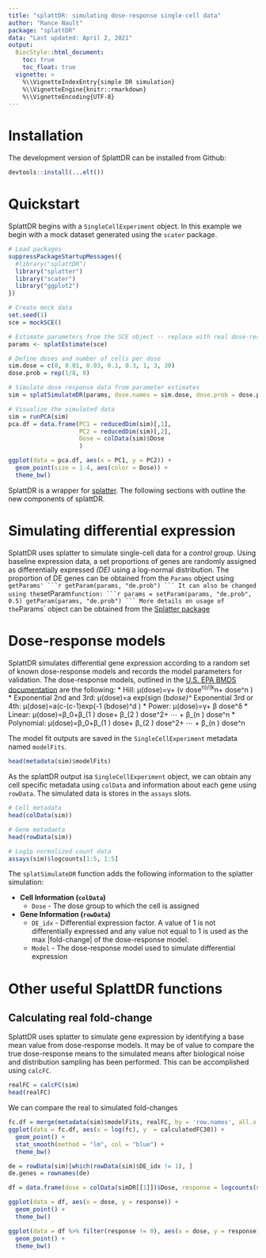 ```yaml
---
title: "splattDR: simulating dose-response single-cell data"
author: "Rance Nault"
package: "splattDR"
data: "Last updated: April 2, 2021"
output: 
  BiocStyle::html_document:
    toc: true
    toc_float: true
  vignette: >
    %\\VignetteIndexEntry{simple DR simulation}
    %\\VignetteEngine{knitr::rmarkdown}
    %\\VignetteEncoding{UTF-8}
---
```


# Installation
The development version of SplattDR can be installed from Github:
```r
devtools::install(...elt())
```

# Quickstart
SplattDR begins with a `SingleCellExperiment` object. In this example we begin with a mock dataset generated using the `scater` package.  

```r
# Load packages
suppressPackageStartupMessages({
  #library("splattDR")
  library("splatter")
  library("scater")
  library("ggplot2")
})

# Create mock data
set.seed(1)
sce = mockSCE()

# Estimate parameters from the SCE object -- replace with real dose-response
params <- splatEstimate(sce)

# Define doses and number of cells per dose
sim.dose = c(0, 0.01, 0.03, 0.1, 0.3, 1, 3, 30)
dose.prob = rep(1/8, 8)

# Simulate dose response data from parameter estimates
sim = splatSimulateDR(params, dose.names = sim.dose, dose.prob = dose.prob, verbose = FALSE)

# Visualize the simulated data
sim = runPCA(sim)
pca.df = data.frame(PC1 = reducedDim(sim)[,1], 
                    PC2 = reducedDim(sim)[,2],
                    Dose = colData(sim)$Dose
                    )

ggplot(data = pca.df, aes(x = PC1, y = PC2)) +
  geom_point(size = 1.4, aes(color = Dose)) +
  theme_bw()
```

SplattDR is a wrapper for [splatter](https://github.com/Oshlack/splatter). The following sections with outline the new components of splattDR.


# Simulating differential expression

SplattDR  uses splatter to simulate single-cell data for a _control_ group. Using baseline expression data, a set proportions of genes are randomly assigned as differentially expressed _(DE)_ using a log-normal distribution. The proportion of DE genes can be obtained from the `Params` object using `getParams'
```r
getParam(params, "de.prob")
```
It can also be changed using the `setParam` function:
```r
params = setParam(params, "de.prob", 0.5)
getParam(params, "de.prob")
```
More details on usage of the `Params` object can be obtained from the [Splatter package](https://github.com/Oshlack/splatter)

# Dose-response models

SplattDR simulates differential gene expression according to a random set of known dose-response models and records the model parameters for validation. The dose-response models, outlined in the [U.S. EPA BMDS documentation](https://www.epa.gov/bmds) are the following:
* Hill:   μ(dose)=γ+ (v dose^n)/(k^n+ dose^n )
* Exponential 2nd and 3rd:    μ(dose)=a exp⁡(sign (b*dose)^
* Exponential 3rd or 4th:     μ(dose)=a(c-(c-1)exp⁡(-1 (bdose)^d )
* Power:    μ(dose)=γ+ β dose^δ
* Linear:   μ(dose)=β_0+β_(1 ) dose+ β_(2 ) dose^2+ ⋯ + β_(n ) dose^n
* Polynomial:   μ(dose)=β_0+β_(1 ) dose+ β_(2 ) dose^2+ ⋯ + β_(n ) dose^n

The model fit outputs are saved in the `SingleCellExperiment` metadata named `modelFits`. 
```r
head(metadata(sim)$modelFits)
```
 As the splattDR output isa `SingleCellExperiment` object, we can obtain any cell specific metadata using `colData` and information about each gene using `rowData`. The simulated data is stores in the `assays` slots. 
```r
# Cell metadata
head(colData(sim))

# Gene metadaeta
head(rowData(sim))

# Log1p normalized count data
assays(sim)$logcounts[1:5, 1:5]
```

The `splatSimulateDR` function adds the following information to the splatter simulation:

* **Cell Information (`colData`)**
  * `Dose` - The dose group to which the cell is assigned
* **Gene Information (`rowData`)**
  * `DE_idx` - Differential expression factor. A value of 1 is not differentially expressed and any value not equal to 1 is used as the max |fold-change| of the dose-response model.
  * `Model` - The dose-response model used to simulate differential expression


# Other useful SplattDR functions

## Calculating real fold-change
SplattDR uses splatter to simulate gene expression by identifying a base mean value from dose-response models. It may be of value to compare the true dose-response means to the simulated means after biological noise and distribution sampling has been performed. This can be accomplished using `calcFC`.
```r
realFC = calcFC(sim)
head(realFC)
```

We can compare the real to simulated fold-changes
```r
fc.df = merge(metadata(sim)$modelFits, realFC, by = 'row.names', all.x = TRUE)
ggplot(data = fc.df, aes(x = log(fc), y  = calculatedFC30)) +
  geom_point() + 
  stat_smooth(method = "lm", col = "blue") +
  theme_bw()
```


```r
de = rowData(sim)[which(rowData(sim)$DE_idx != 1), ]
de.genes = rownames(de)
```

```r
df = data.frame(dose = colData(simDR[[1]])$Dose, response = logcounts(simDR[[1]])[de.genes[1], ])
```

```r
ggplot(data = df, aes(x = dose, y = response)) +
  geom_point() + 
  theme_bw()

ggplot(data = df %>% filter(response != 0), aes(x = dose, y = response)) +
  geom_point() + 
  theme_bw()
```

